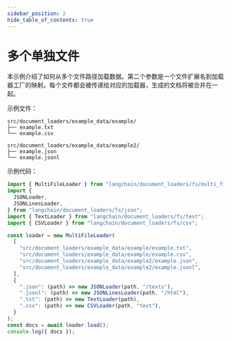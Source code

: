 ```yaml
---
sidebar_position: 2
hide_table_of_contents: true
---
```


# 多个单独文件

本示例介绍了如何从多个文件路径加载数据。第二个参数是一个文件扩展名到加载器工厂的映射。每个文件都会被传递给对应的加载器，生成的文档将被合并在一起。

示例文件：

```text
src/document_loaders/example_data/example/
├── example.txt
└── example.csv

src/document_loaders/example_data/example2/
├── example.json
└── example.jsonl
```

示例代码：

```typescript
import { MultiFileLoader } from "langchain/document_loaders/fs/multi_file";
import {
  JSONLoader,
  JSONLinesLoader,
} from "langchain/document_loaders/fs/json";
import { TextLoader } from "langchain/document_loaders/fs/text";
import { CSVLoader } from "langchain/document_loaders/fs/csv";

const loader = new MultiFileLoader(
  [
    "src/document_loaders/example_data/example/example.txt",
    "src/document_loaders/example_data/example/example.csv",
    "src/document_loaders/example_data/example2/example.json",
    "src/document_loaders/example_data/example2/example.jsonl",
  ],
  {
    ".json": (path) => new JSONLoader(path, "/texts"),
    ".jsonl": (path) => new JSONLinesLoader(path, "/html"),
    ".txt": (path) => new TextLoader(path),
    ".csv": (path) => new CSVLoader(path, "text"),
  }
);
const docs = await loader.load();
console.log({ docs });
```